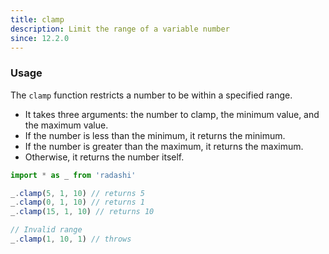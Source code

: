 ```yaml
---
title: clamp
description: Limit the range of a variable number
since: 12.2.0
---
```


### Usage

The `clamp` function restricts a number to be within a specified
range.

- It takes three arguments: the number to clamp, the minimum value,
  and the maximum value.
- If the number is less than the minimum, it returns the minimum.
- If the number is greater than the maximum, it returns the
  maximum.
- Otherwise, it returns the number itself.

```ts
import * as _ from 'radashi'

_.clamp(5, 1, 10) // returns 5
_.clamp(0, 1, 10) // returns 1
_.clamp(15, 1, 10) // returns 10

// Invalid range
_.clamp(1, 10, 1) // throws
```

